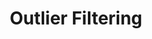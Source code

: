 ---
title: "Outlier Filtering"
sidebarTitle: "Outlier Filtering"
description: "Filter outliers with SemHash"
icon: "filter"
---